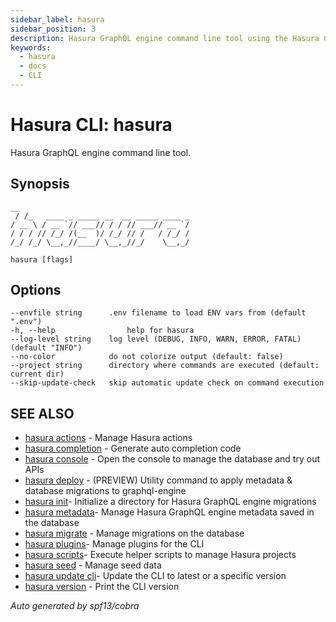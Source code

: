 ```yaml
---
sidebar_label: hasura
sidebar_position: 3
description: Hasura GraphQL engine command line tool using the Hasura CLI
keywords:
  - hasura
  - docs
  - CLI
---
```


# Hasura CLI: hasura

Hasura GraphQL engine command line tool.

## Synopsis

    __
     / /_   ____ _ _____ __  __ _____ ____ _
    / __ \ / __ `// ___// / / // ___// __ `/
    / / / // /_/ /(__  )/ /_/ // /   / /_/ /
    /_/ /_/ \__,_//____/ \__,_//_/    \__,_/

    hasura [flags]

## Options

    --envfile string      .env filename to load ENV vars from (default ".env")
    -h, --help                help for hasura
    --log-level string    log level (DEBUG, INFO, WARN, ERROR, FATAL) (default "INFO")
    --no-color            do not colorize output (default: false)
    --project string      directory where commands are executed (default: current dir)
    --skip-update-check   skip automatic update check on command execution

## SEE ALSO

- [hasura actions](/graphql/core/hasura-cli/hasura_actions) - Manage Hasura actions
- [hasura completion](/graphql/core/hasura-cli/hasura_completion) - Generate auto completion code
- [hasura console](/graphql/core/hasura-cli/hasura_console) - Open the console to manage the database and try out APIs
- [hasura deploy](/graphql/core/hasura-cli/hasura_deploy) - (PREVIEW) Utility command to apply metadata & database migrations to graphql-engine
- [hasura init](/graphql/core/hasura-cli/hasura_init)- Initialize a directory for Hasura GraphQL engine migrations
- [hasura metadata](/graphql/core/hasura-cli/hasura_metadata)- Manage Hasura GraphQL engine metadata saved in the database
- [hasura migrate](/graphql/core/hasura-cli/hasura_migrate) - Manage migrations on the database
- [hasura plugins](/graphql/core/hasura-cli/hasura_plugins)- Manage plugins for the CLI
- [hasura scripts](/graphql/core/hasura-cli/hasura_scripts)- Execute helper scripts to manage Hasura projects
- [hasura seed](/graphql/core/hasura-cli/hasura_seed) - Manage seed data
- [hasura update cli](/graphql/core/hasura-cli/hasura_update-cli)- Update the CLI to latest or a specific version
- [hasura version](/graphql/core/hasura-cli/hasura_version) - Print the CLI version

_Auto generated by spf13/cobra_
